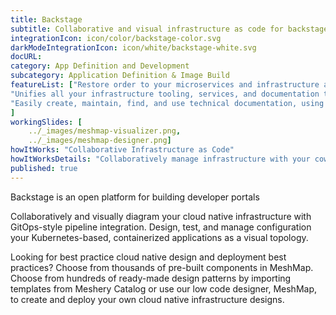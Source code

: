 ---title: Backstage  subtitle: Collaborative and visual infrastructure as code for backstageintegrationIcon: icon/color/backstage-color.svgdarkModeIntegrationIcon: icon/white/backstage-white.svgdocURL: category: App Definition and Developmentsubcategory: Application Definition & Image BuildfeatureList: ["Restore order to your microservices and infrastructure and enables your product teams to ship high-quality code quickly — without compromising autonomy.","Unifies all your infrastructure tooling, services, and documentation to create a streamlined development environment from end to end.","Easily create, maintain, find, and use technical documentation, using a docs like code approach"]workingSlides: [    ../_images/meshmap-visualizer.png,    ../_images/meshmap-designer.png]howItWorks: "Collaborative Infrastructure as Code"howItWorksDetails: "Collaboratively manage infrastructure with your coworkers synchronously sharing the same designs."published: true---<p>    Backstage is an open platform for building developer portals</p><p>    Collaboratively and visually diagram your cloud native infrastructure with GitOps-style pipeline integration. Design, test, and manage configuration your Kubernetes-based, containerized applications as a visual topology.</p><p>    Looking for best practice cloud native design and deployment best practices? Choose from thousands of pre-built components in MeshMap. Choose from hundreds of ready-made design patterns by importing templates from Meshery Catalog or use our low code designer, MeshMap, to create and deploy your own cloud native infrastructure designs.</p>